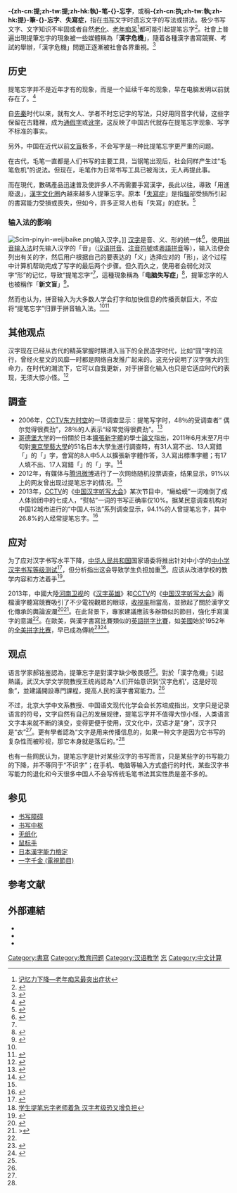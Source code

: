 {{NoteTA|zh-cn:提笔忘字; zh-hk:執筆忘字; zh-tw:提筆忘字;}}

{{漢字}}
'''-{zh-cn:提;zh-tw:提;zh-hk:執}-笔-{}-忘字'''，或稱'''-{zh-cn:执;zh-tw:執;zh-hk:提}-筆-{}-忘字'''、'''失寫症'''，指在[[书写|书写]]文字时遗忘文字的写法或拼法。极少书写文字、文字知识不牢固或者自然[[老化|老化]]、[[老年痴呆|老年痴呆]]<ref>[http://www.gzxlzx.com/data/15344/detail.php?thisid=22268 记忆力下降—老年痴呆最突出症状]{{dead link|date=2018年3月 |bot=InternetArchiveBot |fix-attempted=yes }}</ref>都可能引起提笔忘字<ref name="研讨会">{{cite news|url=http://www.gx.chinanews.com.cn/news/KEIJIAO/2009/223/09223155220824C9CGD772JJCF73DE.html|title=全国首届提笔忘字与传承汉字书写研讨会举行|publisher=中新网广西频道|date=2009-02-23|language=zh-cn|deadurl=yes|archiveurl=https://web.archive.org/web/20141227121429/http://www.gx.chinanews.com.cn/news/KEIJIAO/2009/223/09223155220824C9CGD772JJCF73DE.html|archivedate=2014-12-27|accessdate=2009-12-08}}</ref>。社會上普遍出現提筆忘字的現象被一些媒體稱為「'''漢字危機'''」，隨着各種漢字書寫競賽、考試的舉辦，「漢字危機」問題正逐漸被社會各界重視。<ref>{{cite news|url=http://www.xinjiangnet.com.cn/wlmqweb/wlmqdzb/b/page_12/201309/t20130904_3471316.shtml|title=激辩“汉字危机”|publisher=乌鲁木齐晚报|date=2013-09-04|language=zh-cn|deadurl=yes|archiveurl=https://web.archive.org/web/20141227122833/http://www.xinjiangnet.com.cn/wlmqweb/wlmqdzb/b/page_12/201309/t20130904_3471316.shtml|archivedate=2014-12-27|accessdate=2013-09-08}}</ref>

== 历史 ==
提笔忘字并不是近年才有的现象，而是一个延续千年的现象，早在电脑发明以前就存在了。<ref name="光明日報">{{cite news|url=http://news.sina.com.cn/c/2005-11-16/06007449743s.shtml|title=也谈汉字输入中的形码和音码|publisher=光明日報|date=2005-11-08|language=zh-cn|accessdate=2013-08-30|archive-date=2019-08-23|archive-url=https://web.archive.org/web/20190823111825/http://news.sina.com.cn/c/2005-11-16/06007449743s.shtml|dead-url=no}}</ref>

自[[先秦|先秦]]时代以来，就有文人、学者不时忘记字的写法，只好用同音字代替，这些字保留在古籍裡，成为[[通假字|通假字]]或[[讹字|讹字]]，这反映了中国古代就存在提笔忘字现象、写字不标准的事实。

另外，中国在近代以前[[文盲|文盲]]极多，不会写字是一种比提笔忘字更严重的问题。

在古代，毛笔一直都是人们书写的主要工具，当钢笔出现后，社会同样产生过“毛笔危机”的说法。但现在，毛笔作为日常书写工具已被淘汰，无人再提此事。

而在現代，數碼產品迅速普及使許多人不再需要手寫漢字，長此以往，導致「用進廢退」，[[漢字文化圈|漢字文化圈]]內越來越多人提筆忘字。原本「[[失寫症|失寫症]]」是指[[腦|腦]]部受損所引起的書寫能力受損或喪失，但如今，許多正常人也有「失寫」的症狀。<ref>{{cite news|url=http://edu.gmw.cn/2013-08/09/content_8553672.htm|title=汉字“失写症”，需要治治了|publisher=光明日报|date=2013-08-09|language=zh-cn|deadurl=yes|archiveurl=https://web.archive.org/web/20130926162945/http://edu.gmw.cn/2013-08/09/content_8553672.htm|archivedate=2013-09-26|accessdate=2013-09-09}}</ref>

=== 输入法的影响 ===
[[File:Scim-pinyin-weijibaike.png|frame]]输入汉字。]]
[[汉字|汉字]]是音、义、形的统一体<ref name="缺少敬畏感">{{cite news|url=http://www.chinanews.com/sh/2013/09-06/5254670.shtml|title=提笔忘字主观上是对汉字缺少敬畏感|publisher=北京青年报|date=2013-09-06|language=zh-cn|accessdate=2013-09-08|archive-date=2019-08-20|archive-url=https://web.archive.org/web/20190820064457/http://www.chinanews.com/sh/2013/09-06/5254670.shtml|dead-url=no}}</ref>，使用[[拼音输入法|拼音输入法]]时先输入汉字的「音」（[[汉语拼音|汉语拼音]]、[[注音符號|注音符號]]或[[粵語拼音|粵語拼音]]等），输入法便会列出有关的字，然后用户根据自己的要表达的「义」选择应对的「形」，这个过程中计算机帮助完成了写字的最后两个步骤。但久而久之，使用者会弱化对汉字“形”的记忆，导致“提笔忘字”<ref name="研讨会"/>，這種現象稱為「'''电脑失写症'''」<ref name="电脑失写症">{{cite news|url=http://sc.sina.com.cn/health/scyy/2013-04-15/081424556.html|title=调查称9成网友提笔忘字 患上“电脑失写症”|publisher=四川新闻网-成都商报|date=2013-04-15|language=zh-cn|accessdate=2013-08-30|archive-date=2016-03-04|archive-url=https://web.archive.org/web/20160304195159/http://sc.sina.com.cn/health/scyy/2013-04-15/081424556.html|dead-url=yes}}</ref>，提筆忘字的人也被稱作「'''新文盲'''」<ref>{{cite news|url=http://www.liberalstudies.tv/china/ls_china_10.html|title=執筆忘字？|publisher=香港電台「通識網」|language=zh-hk|accessdate=2013-08-30|archive-date=2019-12-02|archive-url=https://web.archive.org/web/20191202134710/http://www.liberalstudies.tv/china/ls_china_10.html/|dead-url=no}}</ref>。

然而也认为，拼音输入为大多数人学会打字和加快信息的传播贡献巨大，不应将“提笔忘字”归罪于拼音输入法。<ref name="光明日報"/><ref name="工具">{{cite news|url=http://www.gscn.com.cn/tourism/system/2013/11/28/010523169.shtml|title=文字是工具不是文化 汉字听写热背后的文化误区|publisher=新周刊|date=2013-11-28|language=zh-cn|deadurl=yes|archiveurl=https://web.archive.org/web/20140222043622/http://www.gscn.com.cn/tourism/system/2013/11/28/010523169.shtml|archivedate=2014-02-22|accessdate=2014-02-15}}</ref>

==其他观点==
汉字现在已经从古代的精英掌握时期进入当下的全民造字时代，比如“囧”字的流行，曾经火星文的风靡一时都是网络自发推广起来的。这充分说明了汉字强大的生命力，在时代的潮流下，它可以自我更新，对于拼音化输入也只是它适应时代的表现，无须大惊小怪。<ref>{{Cite web |url=http://news.163.com/13/0904/09/97TU5N2I00014AED.html |title=存档副本 |access-date=2018-07-02 |archive-url=https://web.archive.org/web/20180702093204/http://news.163.com/13/0904/09/97TU5N2I00014AED.html |archive-date=2018-07-02 |dead-url=yes }}</ref>

== 調查 ==
*2006年，[[中国中央电视台|CCTV]][[东方时空|东方时空]]的一项调查显示：提笔写字时，48％的受调查者“ 偶尔觉得很费劲”，28％的人表示“经常觉得很费劲”。<ref>{{cite news|url=http://news.cctv.com/education/20061011/104804.shtml|title=你提笔忘字吗？|publisher=CCTV.com|date=2006-10-11|language=zh-cn|accessdate=2009-12-08|archive-date=2020-02-19|archive-url=https://web.archive.org/web/20200219084327/http://news.cctv.com/education/20061011/104804.shtml|dead-url=no}}</ref>
*[[哥德堡大学|哥德堡大学]]的一份關於日本[[擴張新字體|擴張新字體]]的學士[[論文|論文]]指出，2011年6月末至7月中旬對[[東京學藝大學|東京學藝大學]]的51名日本大學生進行調查時，有31人寫不出、13人寫錯「{{Ruby|[[餃子|餃子]]|ぎょうざ|ja}}」的「{{Lang|ja|餃}}」字，會寫的8人中5人以擴張新字體作答，3人寫出標準字體；有17人填不出、17人寫錯「{{Lang|ja|花の香りを{{Ruby|嗅|か}}ぐ}}」的「{{Lang|ja|嗅}}」字。<ref>{{cite web|author=Jesper Lysell|url=https://gupea.ub.gu.se/bitstream/2077/32659/2/gupea_2077_32659_2.pdf|script-title=ja:拡張新字体の認識について|publisher={{Lang|ja|[[哥德堡大学|ヨーテボリ大学]]}}|year=2012|language=ja|access-date=2013-08-30|archive-date=2013-11-04|archive-url=https://web.archive.org/web/20131104003026/https://gupea.ub.gu.se/bitstream/2077/32659/2/gupea_2077_32659_2.pdf|dead-url=no}}</ref>
*2012年，有媒体与[[腾讯微博|腾讯微博]]进行了一次网络随机投票调查，结果显示，91%以上的网友曾出现过提笔忘字的情况。<ref name="电脑失写症"/>
*2013年，[[中国中央电视台|CCTV]]的《[[中国汉字听写大会|中国汉字听写大会]]》某次节目中，“癞蛤蟆”一词难倒了成人体验团中的七成人，“熨帖”一词的书写正确率仅10%。据某民意调查机构对中国12城市进行的“中国人书法”系列调查显示，94.1%的人曾提笔忘字，其中26.8%的人经常提笔忘字。<ref name="熟悉的陌生人">{{cite news|url=http://hb.qq.com/a/20130830/003320.htm|title=提笔忘字者达九成 汉字怎成了“熟悉的陌生人”|publisher=楚天金报|date=2013-08-03|language=zh-cn|deadurl=yes|archiveurl=https://web.archive.org/web/20160307041449/http://hb.qq.com/a/20130830/003320.htm|archivedate=2016-03-07|accessdate=2013-08-30}}</ref>

== 应对 ==
为了应对汉字书写水平下降，[[中华人民共和国|中华人民共和国]]国家语委将推出针对中小学的[[中小学汉字书写等级测试|中小学汉字书写等级测试]]<ref>{{cite web|author=王登峰|url=http://www.china-language.gov.cn/16/2007_7_17/1_16_2283_0_1184657099930.html|title=在“国家语委‘十一五’科研工作会议”开幕式上的讲话|publisher=中国语言文字网|date=2006-12-12|language=zh-cn|deadurl=yes|archiveurl=https://web.archive.org/web/20101031091254/http://china-language.gov.cn/16/2007_7_17/1_16_2283_0_1184657099930.html|archivedate=2010-10-31|access-date=2009-12-08}}</ref>，但分析指出这会导致学生负担加重<ref>[http://www.eact.com.cn/blog/html/96/4996-94397.html 学生提笔忘字老师着急 汉字考级恐又增负担]{{dead link|date=2018年3月 |bot=InternetArchiveBot |fix-attempted=yes }}</ref>。应该从改进学校的教学内容和方法着手<ref>{{cite news|url=http://news.xinhuanet.com/edu/2007-10/12/content_6867745.htm|title=专家视点：新新人类提笔忘字的背后|publisher=中国青年报|date=2007-10-12|language=zh-cn|accessdate=2009-12-09|archive-date=2016-11-04|archive-url=https://web.archive.org/web/20161104043419/http://news.xinhuanet.com/edu/2007-10/12/content_6867745.htm|dead-url=no}}</ref>。

2013年，中國大陸[[河南卫视|河南卫视]]的《[[汉字英雄|汉字英雄]]》和[[中国中央电视台|CCTV]]的《[[中国汉字听写大会|中国汉字听写大会]]》兩檔漢字聽寫競賽吸引了不少電視觀眾的眼球，[[收視率|收視率]]相當高，並掀起了關於漢字文化傳承的輿論波瀾<ref>{{cite news|url=http://www.morning.sc.cn/new/html/tfzb/20130809/tfzb665647.html|title=“难”得大伙伴都尴尬了|publisher=天府早报|date=2013-08-09|language=zh-cn|accessdate=2013-09-08|archive-date=2016-11-09|archive-url=https://web.archive.org/web/20161109015455/http://www.morning.sc.cn/new/html/tfzb/20130809/tfzb665647.html|dead-url=no}}</ref><ref>>{{cite news|url=http://culture.inewsweek.cn/20130823/detail-69518.html|title=“中国汉字听写大会”唤全民文化自检|publisher=华夏经纬网|date=2013-08-23|language=zh-cn|accessdate=2013-09-08|archive-date=2016-03-04|archive-url=https://web.archive.org/web/20160304120625/http://culture.inewsweek.cn/20130823/detail-69518.html|dead-url=yes}}</ref>。在此背景下，專家建議應該多辦類似的節目，強化手寫漢字的意識<ref name="熟悉的陌生人"/>。在歐美，與漢字書寫比賽類似的[[英語|英語]][[拼字比賽|拼字比賽]]，如[[美國|美國]]始於1952年的[[全美拼字比赛|全美拼字比赛]]，早已成為傳統<ref>{{cite news|url=http://www.takefoto.cn/viewnews-45904.html|title=中国汉字听写大会爆红 揭秘美国的"汉字英雄"|publisher=北晚新视觉|date=2013-09-05|language=zh-cn|accessdate=2013-09-08|archive-date=2019-12-03|archive-url=https://web.archive.org/web/20191203212722/https://www.takefoto.cn/viewnews-45904.html|dead-url=no}}</ref><ref>{{cite news|url=http://news.xinhuanet.com/mrdx/2013-11/08/c_132868829.htm|title=由《中国汉字听写大会》想到的|publisher=新华每日电讯|date=2013-11-08|language=zh-cn|accessdate=2014-02-15|archive-date=2017-05-21|archive-url=https://web.archive.org/web/20170521121213/http://news.xinhuanet.com/mrdx/2013-11/08/c_132868829.htm|dead-url=no}}</ref>。

== 观点 ==
语言学家郝铭鉴認為，提筆忘字是對漢字缺少敬畏感<ref name="缺少敬畏感"/>。對於「漢字危機」引起熱議，武汉大学文学院教授王统尚認為“人们开始意识到‘汉字危机’，这是好现象”，並建議開設專門課程，提高人民的漢字書寫能力。<ref name="熟悉的陌生人"/>

不过，北京大学中文系教授、中国语文现代化学会会长苏培成指出，文字只是记录语言的符号，文字自然有自己的发展规律，提笔忘字并不值得大惊小怪，人类语言文字本来就不断的演变，变得更便于使用，汉文化中，汉语才是“身”，汉字只是“衣”<ref name="光明日報"/>。更有學者認為“文字是用来传播信息的，如果一种文字是因为它书写的复杂性而被珍视，那它本身就是落后的。”<ref name="工具"/>

也有一些网民认为，提笔忘字是针对某些汉字的书写而言，只是某些字的书写能力的下降，并不等同于“不识字”；在手机、电脑等输入方式盛行的时代，某些汉字书写能力的退化和今天很多中国人不会写传统毛笔书法其实性质是差不多的。

== 参见 ==
* [[书写障碍|书写障碍]]
* [[书写中枢|书写中枢]]
* [[无纸化|无纸化]]
* [[鼠标手|鼠标手]]
* [[日本漢字能力檢定|日本漢字能力檢定]]
* [[一字千金_(電視節目)|一字千金 (電視節目)]]

== 参考文献 ==
{{Reflist|2}}

== 外部連結 ==
*{{cite news|url=http://www.chinanews.com.cn/cul/news/2009/09-29/1894165.shtml|title=书写难看提笔忘字：正在消逝的汉字书写|publisher=北京科技报|language=zh-cn|accessdate=2009-12-08|archive-date=2009-11-26|archive-url=https://web.archive.org/web/20091126024808/http://www.chinanews.com.cn/cul/news/2009/09-29/1894165.shtml|dead-url=no}}
*{{cite news|url=http://www.lihpao.com/?action-viewnews-itemid-102312|title=失寫 過度輸入的當代|publisher=台灣立報|language=zh-tw|accessdate=2013-09-08|archive-date=2016-10-18|archive-url=https://web.archive.org/web/20161018040601/http://www.lihpao.com/?action-viewnews-itemid-102312|dead-url=no}}
*{{cite news|url=http://www.afpbb.com/article/life-culture/life/2751905/6124652|script-title=ja:IT世代に広がる「漢字健忘症」、日中比較|publisher=AFP|language=ja|accessdate=2013-08-30|archive-date=2013-05-02|archive-url=https://web.archive.org/web/20130502215243/http://www.afpbb.com/article/life-culture/life/2751905/6124652|dead-url=no}}

[[Category:書寫|Category:書寫]]
[[Category:教育问题|Category:教育问题]]
[[Category:汉语教学|Category:汉语教学]]
[[Category:日語教學|忘]]
[[Category:中文计算|Category:中文计算]]